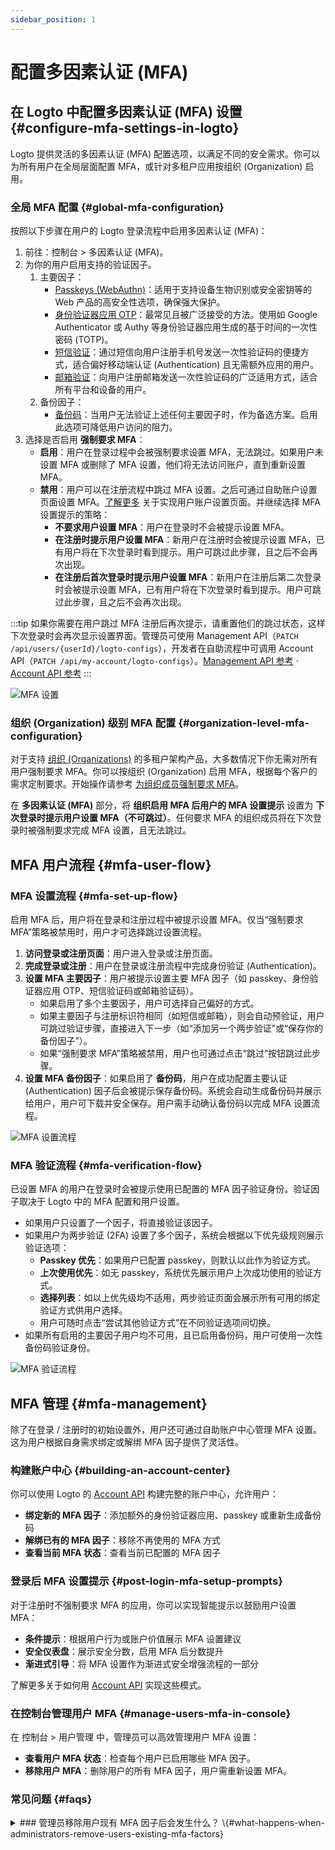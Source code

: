 ```yaml
---
sidebar_position: 1
---
```


# 配置多因素认证 (MFA)

## 在 Logto 中配置多因素认证 (MFA) 设置 \{#configure-mfa-settings-in-logto}

Logto 提供灵活的多因素认证 (MFA) 配置选项，以满足不同的安全需求。你可以为所有用户在全局层面配置 MFA，或针对多租户应用按组织 (Organization) 启用。

### 全局 MFA 配置 \{#global-mfa-configuration}

按照以下步骤在用户的 Logto 登录流程中启用多因素认证 (MFA)：

1. 前往：<CloudLink to="/mfa">控制台 > 多因素认证 (MFA)</CloudLink>。
2. 为你的用户启用支持的验证因子。
   1. 主要因子：
      - [Passkeys (WebAuthn)](/end-user-flows/mfa/webauthn)：适用于支持设备生物识别或安全密钥等的 Web 产品的高安全性选项，确保强大保护。
      - [身份验证器应用 OTP](/end-user-flows/mfa/authenticator-app-otp)：最常见且被广泛接受的方法。使用如 Google Authenticator 或 Authy 等身份验证器应用生成的基于时间的一次性密码 (TOTP)。
      - [短信验证](/end-user-flows/mfa/sms-mfa)：通过短信向用户注册手机号发送一次性验证码的便捷方式，适合偏好移动端认证 (Authentication) 且无需额外应用的用户。
      - [邮箱验证](/end-user-flows/mfa/email-mfa)：向用户注册邮箱发送一次性验证码的广泛适用方式，适合所有平台和设备的用户。
   2. 备份因子：
      - [备份码](/end-user-flows/mfa/backup-codes)：当用户无法验证上述任何主要因子时，作为备选方案。启用此选项可降低用户访问的阻力。
3. 选择是否启用 **强制要求 MFA**：
   - **启用**：用户在登录过程中会被强制要求设置 MFA，无法跳过。如果用户未设置 MFA 或删除了 MFA 设置，他们将无法访问账户，直到重新设置 MFA。
   - **禁用**：用户可以在注册流程中跳过 MFA 设置。之后可通过自助账户设置页面设置 MFA。[了解更多](/end-user-flows/account-settings/) 关于实现用户账户设置页面。并继续选择 MFA 设置提示的策略：
     - **不要求用户设置 MFA**：用户在登录时不会被提示设置 MFA。
     - **在注册时提示用户设置 MFA**：新用户在注册时会被提示设置 MFA，已有用户将在下次登录时看到提示。用户可跳过此步骤，且之后不会再次出现。
     - **在注册后首次登录时提示用户设置 MFA**：新用户在注册后第二次登录时会被提示设置 MFA，已有用户将在下次登录时看到提示。用户可跳过此步骤，且之后不会再次出现。

:::tip
如果你需要在用户跳过 MFA 注册后再次提示，请重置他们的跳过状态，这样下次登录时会再次显示设置界面。管理员可使用 Management API（`PATCH /api/users/{userId}/logto-configs`），开发者在自助流程中可调用 Account API（`PATCH /api/my-account/logto-configs`）。[Management API 参考](https://openapi.logto.io/operation/operation-updateuserlogtoconfig) · [Account API 参考](https://openapi.logto.io/operation/operation-updatelogtoconfig)
:::

<img src="/img/assets/configure-mfa.png" alt="MFA 设置" />

### 组织 (Organization) 级别 MFA 配置 \{#organization-level-mfa-configuration}

对于支持 [组织 (Organizations)](/organizations) 的多租户架构产品，大多数情况下你无需对所有用户强制要求 MFA。你可以按组织 (Organization) 启用 MFA，根据每个客户的需求定制要求。开始操作请参考 [为组织成员强制要求 MFA](/organizations/organization-management#require-mfa-for-organization-members)。

在 **多因素认证 (MFA)** 部分，将 **组织启用 MFA 后用户的 MFA 设置提示** 设置为 **下次登录时提示用户设置 MFA（不可跳过）**。任何要求 MFA 的组织成员将在下次登录时被强制要求完成 MFA 设置，且无法跳过。

## MFA 用户流程 \{#mfa-user-flow}

### MFA 设置流程 \{#mfa-set-up-flow}

启用 MFA 后，用户将在登录和注册过程中被提示设置 MFA。仅当“强制要求 MFA”策略被禁用时，用户才可选择跳过设置流程。

1. **访问登录或注册页面**：用户进入登录或注册页面。
2. **完成登录或注册**：用户在登录或注册流程中完成身份验证 (Authentication)。
3. **设置 MFA 主要因子**：用户被提示设置主要 MFA 因子（如 passkey、身份验证器应用 OTP、短信验证码或邮箱验证码）。
   - 如果启用了多个主要因子，用户可选择自己偏好的方式。
   - 如果主要因子与注册标识符相同（如短信或邮箱），则会自动预验证，用户可跳过验证步骤，直接进入下一步（如“添加另一个两步验证”或“保存你的备份因子”）。
   - 如果“强制要求 MFA”策略被禁用，用户也可通过点击“跳过”按钮跳过此步骤。
4. **设置 MFA 备份因子**：如果启用了 **备份码**，用户在成功配置主要认证 (Authentication) 因子后会被提示保存备份码。系统会自动生成备份码并展示给用户，用户可下载并安全保存。用户需手动确认备份码以完成 MFA 设置流程。

<img src="/img/assets/link-mfa.png" alt="MFA 设置流程" />

### MFA 验证流程 \{#mfa-verification-flow}

已设置 MFA 的用户在登录时会被提示使用已配置的 MFA 因子验证身份。验证因子取决于 Logto 中的 MFA 配置和用户设置。

- 如果用户只设置了一个因子，将直接验证该因子。
- 如果用户为两步验证 (2FA) 设置了多个因子，系统会根据以下优先级规则展示验证选项：
  - **Passkey 优先**：如果用户已配置 passkey，则默认以此作为验证方式。
  - **上次使用优先**：如无 passkey，系统优先展示用户上次成功使用的验证方式。
  - **选择列表**：如以上优先级均不适用，两步验证页面会展示所有可用的绑定验证方式供用户选择。
  - 用户可随时点击“尝试其他验证方式”在不同验证选项间切换。
- 如果所有启用的主要因子用户均不可用，且已启用备份码，用户可使用一次性备份码验证身份。

<img src="/img/assets/verify-mfa.png" alt="MFA 验证流程" />

## MFA 管理 \{#mfa-management}

除了在登录 / 注册时的初始设置外，用户还可通过自助账户中心管理 MFA 设置。这为用户根据自身需求绑定或解绑 MFA 因子提供了灵活性。

### 构建账户中心 \{#building-an-account-center}

你可以使用 Logto 的 [Account API](/end-user-flows/account-settings/by-account-api) 构建完整的账户中心，允许用户：

- **绑定新的 MFA 因子**：添加额外的身份验证器应用、passkey 或重新生成备份码
- **解绑已有的 MFA 因子**：移除不再使用的 MFA 方式
- **查看当前 MFA 状态**：查看当前已配置的 MFA 因子

### 登录后 MFA 设置提示 \{#post-login-mfa-setup-prompts}

对于注册时不强制要求 MFA 的应用，你可以实现智能提示以鼓励用户设置 MFA：

- **条件提示**：根据用户行为或账户价值展示 MFA 设置建议
- **安全仪表盘**：展示安全分数，启用 MFA 后分数提升
- **渐进式引导**：将 MFA 设置作为渐进式安全增强流程的一部分

了解更多关于如何用 [Account API](/end-user-flows/account-settings/by-account-api) 实现这些模式。

### 在控制台管理用户 MFA \{#manage-users-mfa-in-console}

在 <CloudLink to="/user">控制台 > 用户管理</CloudLink> 中，管理员可以高效管理用户 MFA 设置：

- **查看用户 MFA 状态**：检查每个用户已启用哪些 MFA 因子。
- **移除用户 MFA**：删除用户的所有 MFA 因子，用户需重新设置 MFA。

### 常见问题 \{#faqs}

<details>
<summary>
### 管理员移除用户现有 MFA 因子后会发生什么？ \{#what-happens-when-administrators-remove-users-existing-mfa-factors}
</summary>
当管理员移除用户所有主要 MFA 因子（passkey、身份验证器应用 OTP、短信或邮箱）后，用户下次登录时会出现以下场景：

**场景 1：无 MFA 因子剩余**

- 如果没有任何 MFA 因子（包括无备份码），且 [MFA 策略](#global-mfa-configuration) 要求 MFA，用户将被允许无 MFA 验证直接登录，并会立即被提示重新设置 MFA。

**场景 2：仍有备份码存在**

- 如果仍有备份码可用，用户登录时需先通过备份码验证。
- 备份码验证成功后，用户会被提示设置新的主要 MFA 因子。
- 用户是否可以跳过设置，取决于你配置的 MFA 策略。
- 这种方式可防止用户在无主要因子可用时被锁定账户。

 </details>
